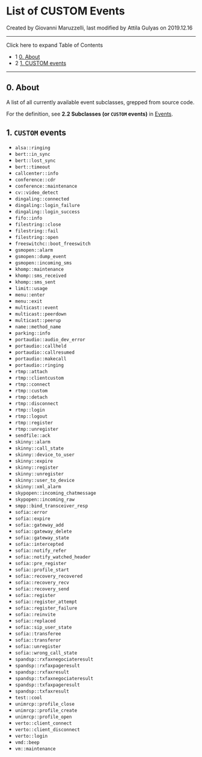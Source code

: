 
# List of CUSTOM Events 

 Created by  Giovanni Maruzzelli, last modified by  Attila Gulyas on 2019.12.16

---

Click here to expand Table of Contents

* 1 [0\. About](#0-about)
* 2 [1\. CUSTOM events](#1-custom-events)

---

## 0\. About

A list of all currently available event subclasses, grepped from source code.

For the definition, see **2.2 Subclasses (or `CUSTOM` events)** in [Events](./Events_32178330.mdx#0-about).

## 1\. `CUSTOM` events

  
* `alsa::ringing`
* `bert::in_sync`
* `bert::lost_sync`
* `bert::timeout`
* `callcenter::info`
* `conference::cdr`
* `conference::maintenance`
* `cv::video_detect`
* `dingaling::connected`
* `dingaling::login_failure`
* `dingaling::login_success`
* `fifo::info`
* `filestring::close`
* `filestring::fail`
* `filestring::open`
* `freeswitchc::boot_freeswitch`
* `gsmopen::alarm`
* `gsmopen::dump_event`
* `gsmopen::incoming_sms`
* `khomp::maintenance`
* `khomp::sms_received`
* `khomp::sms_sent`
* `limit::usage`
* `menu::enter`
* `menu::exit`
* `multicast::event`
* `multicast::peerdown`
* `multicast::peerup`
* `name::method_name`
* `parking::info`
* `portaudio::audio_dev_error`
* `portaudio::callheld`
* `portaudio::callresumed`
* `portaudio::makecall`
* `portaudio::ringing`
* `rtmp::attach`
* `rtmp::clientcustom`
* `rtmp::connect`
* `rtmp::custom`
* `rtmp::detach`
* `rtmp::disconnect`
* `rtmp::login`
* `rtmp::logout`
* `rtmp::register`
* `rtmp::unregister`
* `sendfile::ack`
* `skinny::alarm`
* `skinny::call_state`
* `skinny::device_to_user`
* `skinny::expire`
* `skinny::register`
* `skinny::unregister`
* `skinny::user_to_device`
* `skinny::xml_alarm`
* `skypopen::incoming_chatmessage`
* `skypopen::incoming_raw`
* `smpp::bind_transceiver_resp`
* `sofia::error`
* `sofia::expire`
* `sofia::gateway_add`
* `sofia::gateway_delete`
* `sofia::gateway_state`
* `sofia::intercepted`
* `sofia::notify_refer`
* `sofia::notify_watched_header`
* `sofia::pre_register`
* `sofia::profile_start`
* `sofia::recovery_recovered`
* `sofia::recovery_recv`
* `sofia::recovery_send`
* `sofia::register`
* `sofia::register_attempt`
* `sofia::register_failure`
* `sofia::reinvite`
* `sofia::replaced`
* `sofia::sip_user_state`
* `sofia::transferee`
* `sofia::transferor`
* `sofia::unregister`
* `sofia::wrong_call_state`
* `spandsp::rxfaxnegociateresult`
* `spandsp::rxfaxpageresult`
* `spandsp::rxfaxresult`
* `spandsp::txfaxnegociateresult`
* `spandsp::txfaxpageresult`
* `spandsp::txfaxresult`
* `test::cool`
* `unimrcp::profile_close`
* `unimrcp::profile_create`
* `unimrcp::profile_open`
* `verto::client_connect`
* `verto::client_disconnect`
* `verto::login`
* `vmd::beep`
* `vm::maintenance`

  

